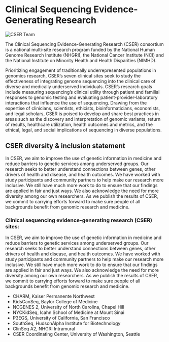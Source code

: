 
<BreadcrumbsCSER lastCrumb="About" />

# Clinical Sequencing Evidence-Generating Research

<Image alt="CSER Team" caption="CSER PIs & NIH Leadership (September 2017)"
       src="/consortia/cser/images/cser-team.png" />

The Clinical Sequencing Evidence-Generating Research (CSER) consortium is a national multi-site research program funded by the National Human Genome Research Institute (NHGRI), the National Cancer Institute (NCI) and the National Institute on Minority Health and Health Disparities (NIMHD).

Prioritizing engagement of traditionally underrepresented populations in genomics research, CSER’s seven clinical sites seek to study the effectiveness of integrating genome sequencing into the clinical care of diverse and medically underserved individuals. CSER’s research goals include measuring sequencing’s clinical utility through patient and familial responses to genomic testing and evaluating patient-provider-laboratory interactions that influence the use of sequencing. Drawing from the expertise of clinicians, scientists, ethicists, bioinformaticians, economists, and legal scholars, CSER is poised to develop and share best practices in areas such as the discovery and interpretation of genomic variants, return of results, healthcare utilization, health outcomes and metrics, and the ethical, legal, and social implications of sequencing in diverse populations.

## CSER diversity & inclusion statement

In CSER, we aim to improve the use of genetic information in medicine and reduce barriers to genetic services among underserved groups. Our research seeks to better understand connections between genes, other drivers of health and disease, and health outcomes. We have worked with study participants and community partners to help make our research more inclusive. We still have much more work to do to ensure that our findings are applied in fair and just ways. We also acknowledge the need for more diversity among our own researchers. As we publish the results of CSER, we commit to carrying efforts forward to make sure people of all backgrounds benefit from genomic research and medicine.

### Clinical sequencing evidence-generating research (CSER) sites:

In CSER, we aim to improve the use of genetic information in medicine and reduce barriers to genetic services among underserved groups. Our research seeks to better understand connections between genes, other drivers of health and disease, and health outcomes. We have worked with study participants and community partners to help make our research more inclusive. We still have much more work to do to ensure that our findings are applied in fair and just ways. We also acknowledge the need for more diversity among our own researchers. As we publish the results of CSER, we commit to carrying efforts forward to make sure people of all backgrounds benefit from genomic research and medicine.

- CHARM, Kaiser Permanente Northwest
- KidsCanSeq, Baylor College of Medicine
- NCGENES 2, University of North Carolina, Chapel Hill
- NYCKidSeq, Icahn School of Medicine at Mount Sinai
- P3EGS, University of California, San Francisco
- SouthSeq, HudsonAlpha Institute for Biotechnology
- ClinSeq A2, NHGRI Intramural
- CSER Coordinating Center, University of Washington, Seattle
